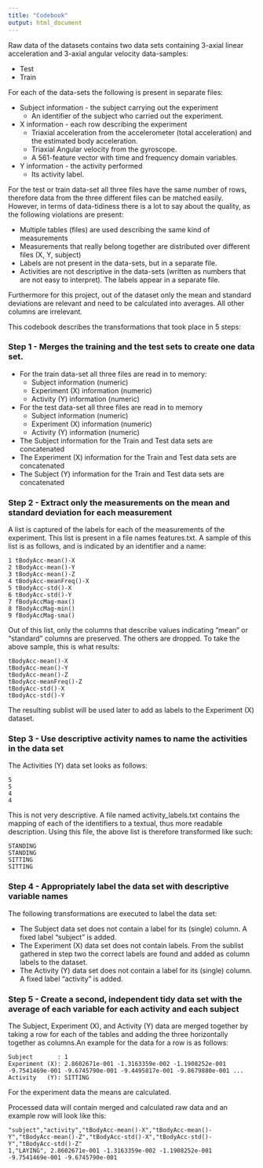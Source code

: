 ```yaml
---
title: "Codebook"
output: html_document
---
```


Raw data of the datasets contains two data sets containing 3-axial linear acceleration and 3-axial angular velocity data-samples:

- Test
- Train

For each of the data-sets the following is present in separate files:

- Subject information - the subject carrying out the experiment
    - An identifier of the subject who carried out the experiment.
- X information - each row describing the experiment
    - Triaxial acceleration from the accelerometer (total acceleration) and the estimated body acceleration. 
    - Triaxial Angular velocity from the gyroscope. 
    - A 561-feature vector with time and frequency domain variables. 
- Y information - the activity performed
    - Its activity label. 

For the test or train data-set all three files have the same number of rows, therefore data from the three different files can be matched easily. However, in terms of data-tidiness there is a lot to say about the quality, as the following violations are present:

- Multiple tables (files) are used describing the same kind of measurements
- Measurements that really belong together are distributed over different files (X, Y, subject)
- Labels are not present in the data-sets, but in a separate file.
- Activities are not descriptive in the data-sets (written as numbers that are not easy to interpret). The labels appear in a separate file.

Furthermore for this project, out of the dataset only the mean and standard deviations are relevant and need to be calculated into averages. All other columns are irrelevant.

This codebook describes the transformations that took place in 5 steps:

### Step 1 - Merges the training and the test sets to create one data set.

- For the train data-set all three files are read in to memory:
    - Subject information (numeric)
    - Experiment (X) information (numeric)
    - Activity (Y) information (numeric)
- For the test data-set all three files are read in to memory
    - Subject information (numeric)
    - Experiment (X) information (numeric) 
    - Activity (Y) information (numeric)
- The Subject information for the Train and Test data sets are concatenated
- The Experiment (X) information for the Train and Test data sets are concatenated
- The Subject (Y) information for the Train and Test data sets are concatenated

### Step 2 - Extract only the measurements on the mean and standard deviation for each measurement

A list is captured of the labels for each of the measurements of the experiment. This list is present in a file names features.txt. A sample of this list is as follows, and is indicated by an identifier and a name: 

    1 tBodyAcc-mean()-X
    2 tBodyAcc-mean()-Y
    3 tBodyAcc-mean()-Z
    4 tBodyAcc-meanFreq()-X
    5 tBodyAcc-std()-X
    6 tBodyAcc-std()-Y 
    7 fBodyAccMag-max()
    8 fBodyAccMag-min() 
    9 fBodyAccMag-sma()

Out of this list, only the columns that describe values indicating "mean" or "standard" columns are preserved. The others are dropped. To take the above sample, this is what results:

    tBodyAcc-mean()-X
    tBodyAcc-mean()-Y
    tBodyAcc-mean()-Z
    tBodyAcc-meanFreq()-Z
    tBodyAcc-std()-X
    tBodyAcc-std()-Y 

The resulting sublist will be used later to add as labels to the Experiment (X) dataset.

### Step 3 - Use descriptive activity names to name the activities in the data set

The Activities (Y) data set looks as follows:  

    5
    5
    4
    4

This is not very descriptive. A file named activity_labels.txt contains the mapping of each of the identifiers to a textual, thus more readable description. Using this file, the above list is therefore transformed like such:

    STANDING
    STANDING
    SITTING
    SITTING

### Step 4 -  Appropriately label the data set with descriptive variable names

The following transformations are executed to label the data set:

- The Subject data set does not contain a label for its (single) column. A fixed label "subject" is added.
- The Experiment (X) data set does not contain labels. From the sublist gathered in step two the correct labels are found and added as column labels to the dataset.
- The Activity (Y) data set does not contain a label for its (single) column. A fixed label "activity" is added.

### Step 5 - Create a second, independent tidy data set with the average of each variable for each activity and each subject

The Subject, Experiment (X), and Activity (Y) data are merged together by taking a row for each of the tables and adding the three horizontally together as columns.An example for the data for a row is as follows:

    Subject       : 1
    Experiment (X): 2.8602671e-001 -1.3163359e-002 -1.1908252e-001 -9.7541469e-001 -9.6745790e-001 -9.4495817e-001 -9.8679880e-001 ...
    Activity   (Y): SITTING

For the experiment data the means are calculated. 

Processed data will contain merged and calculated raw data and an example row will look like this:

    "subject","activity","tBodyAcc-mean()-X","tBodyAcc-mean()-Y","tBodyAcc-mean()-Z","tBodyAcc-std()-X","tBodyAcc-std()-Y","tBodyAcc-std()-Z"
    1,"LAYING", 2.8602671e-001 -1.3163359e-002 -1.1908252e-001 -9.7541469e-001 -9.6745790e-001
